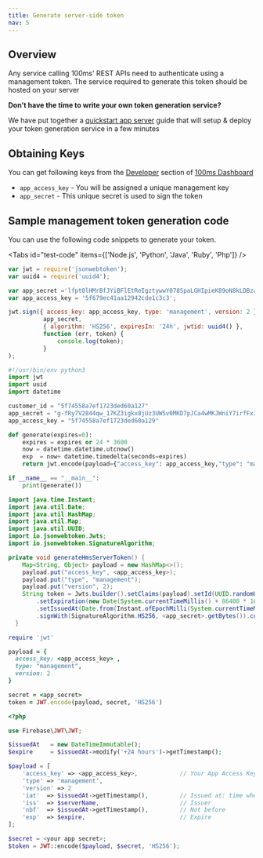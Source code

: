 ```yaml
---
title: Generate server-side token
nav: 5
---
```


## Overview

Any service calling 100ms' REST APIs need to authenticate using a management token. The service required to generate this token should be hosted on your server

<Note>

**Don't have the time to write your own token generation service?**

We have put together a [quickstart app server](/v2/server-side/100ms-quickstart-app-server) guide that will setup & deploy your token generation service in a few minutes

</Note>

## Obtaining Keys

You can get following keys from the [Developer](https://dashboard.100ms.live/developer) section of [100ms Dashboard](https://dashboard.100ms.live/)​

-   `app_access_key` - You will be assigned a unique management key
-   `app_secret` - This unique secret is used to sign the token

## **Sample management token generation code**

You can use the following code snippets to generate your token.

<Tabs id="test-code" items={['Node.js', 'Python', 'Java', 'Ruby', 'Php']} />

<Tab id='test-code-0'>

```js
var jwt = require('jsonwebtoken');
var uuid4 = require('uuid4');

var app_secret ='lfpt0lHMrBfJYiBFlEtReIgztywwY078SpaLGHIpieK89oN8kLDBzaMP7nxSGfS1ya-VT5CUiTRrILasqNKHnDDoBd8m3cCAhtCcPJpu8Nn1TCvC7fwwkygxO7u8MHxUmiEnbnN6tPAbJh7GQAJRKJyGikXcRlerj3EvEWX32hY=';
var app_access_key = '5f679ec41aa12942cde1c3c3';

jwt.sign({ access_key: app_access_key, type: 'management', version: 2 },
          app_secret,
          { algorithm: 'HS256', expiresIn: '24h', jwtid: uuid4() },
          function (err, token) {
              console.log(token);
          }
);
```

</Tab>

<Tab id='test-code-1'>

```py
#!/usr/bin/env python3
import jwt
import uuid
import datetime

customer_id = "5f74558a7ef1723ded60a127"
app_secret = "g-fRy7V2844qw_17KZ3igkx8jUz3UW5v0MKD7pJCa4wMKJWniY7irfFx38ewAZup2QtAwu5IIVCv5Vkn1Y5QVjukd0JSByTzatvTaphHnctSIHDqXNp0b-lSoxpePZpFnnd-9bTe0QTWsCGEhjra9Yncc-MbJ1J7gl_nIkfGzpM="
app_access_key = "5f74558a7ef1723ded60a129"

def generate(expires=0):
    expires = expires or 24 * 3600
    now = datetime.datetime.utcnow()
    exp  = now+ datetime.timedelta(seconds=expires)
    return jwt.encode(payload={"access_key": app_access_key,"type": "management","version": 2,"jti": str(uuid.uuid4()),"exp": exp,"iat": now,"nbf": now},key=app_secret).decode("utf-8")

if __name__ == "__main__":
    print(generate())
```

</Tab>

<Tab id="test-code-2">

```java
import java.time.Instant;
import java.util.Date;
import java.util.HashMap;
import java.util.Map;
import java.util.UUID;
import io.jsonwebtoken.Jwts;
import io.jsonwebtoken.SignatureAlgorithm;

private void generateHmsServerToken() {
    Map<String, Object> payload = new HashMap<>();
    payload.put("access_key", <app_access_key>);
    payload.put("type", "management");
    payload.put("version", 2);
    String token = Jwts.builder().setClaims(payload).setId(UUID.randomUUID().toString())
        .setExpiration(new Date(System.currentTimeMillis() + 86400 * 1000))
        .setIssuedAt(Date.from(Instant.ofEpochMilli(System.currentTimeMillis() - 60000)))
        .signWith(SignatureAlgorithm.HS256, <app_secret>.getBytes()).compact();
  }
```

</Tab>

<Tab id="test-code-3">

```ruby
require 'jwt'

payload = {
  access_key: <app_access_key> ,
  type: "management",
  version: 2
}

secret = <app_secret>
token = JWT.encode(payload, secret, 'HS256')
```

</Tab>

<Tab id="test-code-4">

```php
<?php

use Firebase\JWT\JWT;

$issuedAt   = new DateTimeImmutable();
$expire     = $issuedAt->modify('+24 hours')->getTimestamp();

$payload = [
    'access_key' => <app_access_key>,            // Your App Access Key
    'type' => 'management',
    'version' => 2
    'iat'  => $issuedAt->getTimestamp(),         // Issued at: time when the token was generated
    'iss'  => $serverName,                       // Issuer
    'nbf'  => $issuedAt->getTimestamp(),         // Not before
    'exp'  => $expire,                           // Expire
];

$secret = <your app secret>;
$token = JWT::encode($payload, $secret, 'HS256');
```

</Tab>
